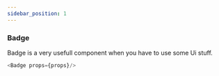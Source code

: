 ```yaml
---
sidebar_position: 1
---
```


### Badge 
Badge is a very usefull component when you have to use some Ui stuff.


```js title="Badge.js"
<Badge props={props}/>
```
